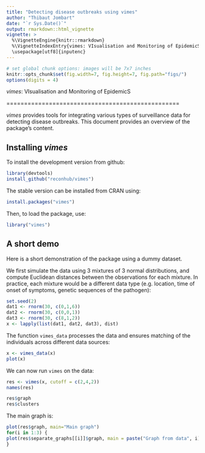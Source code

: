 ```yaml
---
title: "Detecting disease outbreaks using vimes"
author: "Thibaut Jombart"
date: "`r Sys.Date()`"
output: rmarkdown::html_vignette
vignette: >
  %\VignetteEngine{knitr::rmarkdown}
  %\VignetteIndexEntry{vimes: VIsualisation and Monitoring of EpidemicS.}
  \usepackage[utf8]{inputenc}
---
```



```r
# set global chunk options: images will be 7x7 inches
knitr::opts_chunk$set(fig.width=7, fig.height=7, fig.path="figs/")
options(digits = 4)
```
*vimes*: VIsualisation and Monitoring of EpidemicS 

=================================================

*vimes* provides tools for integrating various types of surveillance data for
 detecting disease outbreaks. This document provides an overview of the
 package's content.


Installing *vimes*
-------------
To install the development version from github:
```r
library(devtools)
install_github("reconhub/vimes")
```

The stable version can be installed from CRAN using:
```r
install.packages("vimes")
```

Then, to load the package, use:
```r
library("vimes")
```


A short demo
------------------
Here is a short demonstration of the package using a dummy dataset.

We first simulate the data using 3 mixtures of 3 normal distributions, and
compute Euclidean distances between the observations for each mixture.  In
practice, each mixture would be a different data type (e.g. location, time of
onset of symptoms, genetic sequences of the pathogen):

```r
set.seed(2)
dat1 <- rnorm(30, c(0,1,6))
dat2 <- rnorm(30, c(0,0,1))
dat3 <- rnorm(30, c(8,1,2))
x <- lapply(list(dat1, dat2, dat3), dist)
```

The function `vimes_data` processes the data and ensures matching of the
individuals across different data sources:

```r
x <- vimes_data(x)
plot(x)
```

We can now run `vimes` on the data:
```r
res <- vimes(x, cutoff = c(2,4,2))
names(res)

res$graph
res$clusters
```

The main graph is:
```r
plot(res$graph, main="Main graph")
for(i in 1:3) {
plot(res$separate_graphs[[i]]$graph, main = paste("Graph from data", i))
}
```